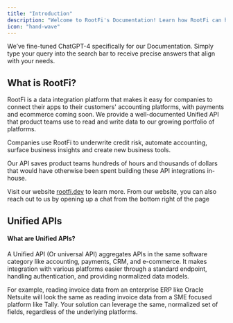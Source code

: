 ```yaml
---
title: "Introduction"
description: "Welcome to RootFi's Documentation! Learn how RootFi can help you access your business customers' financial data."
icon: "hand-wave"
---
```


<Info>We’ve fine-tuned ChatGPT-4 specifically for our Documentation. Simply type your query into the search bar to receive precise answers that align with your needs.</Info>

## What is RootFi?

RootFi is a data integration platform that makes it easy for companies to connect their apps to their customers' accounting platforms, with payments and ecommerce coming soon. We provide a well-documented Unified API that product teams use to read and write data to our growing portfolio of platforms.

Companies use RootFi to underwrite credit risk, automate accounting, surface business insights and create new business tools.

Our API saves product teams hundreds of hours and thousands of dollars that would have otherwise been spent building these API integrations in-house.

Visit our website [rootfi.dev](https://bit.ly/3ulLF5r) to learn more. From our website, you can also reach out to us by opening up a chat from the bottom right of the page

## Unified APIs

#### What are Unified APIs?

A Unified API (Or universal API) aggregates APIs in the same software category like accounting, payments, CRM, and e-commerce. It makes integration with various platforms easier through a standard endpoint, handling authentication, and providing normalized data models.

For example, reading invoice data from an enterprise ERP like Oracle Netsuite will look the same as reading invoice data from a SME focused platform like Tally. Your solution can leverage the same, normalized set of fields, regardless of the underlying platforms.
